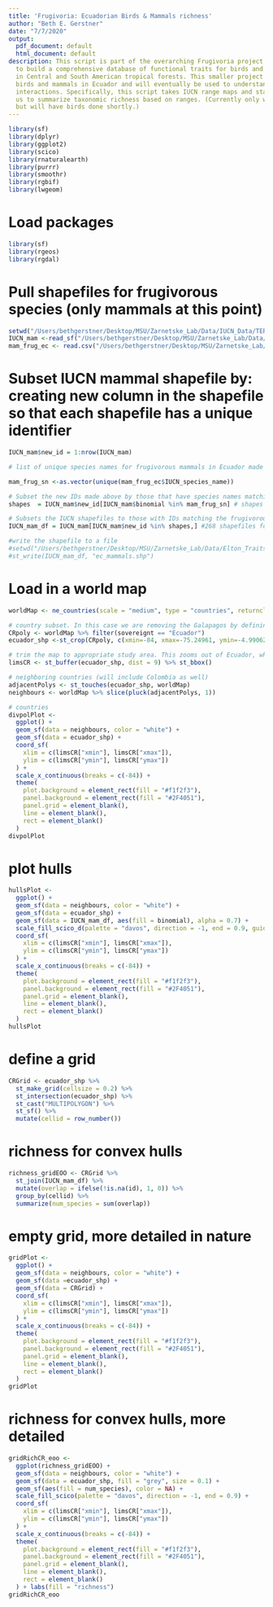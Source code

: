 ```yaml
---
title: 'Frugivoria: Ecuadorian Birds & Mammals richness'
author: "Beth E. Gerstner"
date: "7/7/2020"
output:
  pdf_document: default
  html_document: default
description: This script is part of the overarching Frugivoria project, which aims
  to build a comprehensive database of functional traits for birds and mammals (frugivores)
  in Central and South American tropical forests. This smaller project focuses on
  birds and mammals in Ecuador and will eventually be used to understand plant/animal
  interactions. Specifically, this script takes IUCN range maps and stacks them, allowing
  us to summarize taxonomic richness based on ranges. (Currently only works with mammals,
  but will have birds done shortly.)
---
```

```r
library(sf)
library(dplyr)
library(ggplot2)
library(scico)
library(rnaturalearth)
library(purrr)
library(smoothr)
library(rgbif)
library(lwgeom)
```

# Load packages
```r
library(sf)
library(rgeos)
library(rgdal)
```

# Pull shapefiles for frugivorous species (only mammals at this point)
```r
setwd("/Users/bethgerstner/Desktop/MSU/Zarnetske_Lab/Data/IUCN_Data/TERRESTRIAL_MAMMALS/TERRESTRIAL_MAMMALS_1")
IUCN_mam <-read_sf("/Users/bethgerstner/Desktop/MSU/Zarnetske_Lab/Data/IUCN_Data/TERRESTRIAL_MAMMALS_2/TERRESTRIAL_MAMMALS.shp")
mam_frug_ec <- read.csv("/Users/bethgerstner/Desktop/MSU/Zarnetske_Lab/Data/Elton_Traits_birds_mammals/Ecuador_species/mam_frug_ec.csv")
```

# Subset IUCN mammal shapefile by: creating new column in the shapefile so that each shapefile has a unique identifier 
```r
IUCN_mam$new_id = 1:nrow(IUCN_mam)

# list of unique species names for frugivorous mammals in Ecuador made above

mam_frug_sn <-as.vector(unique(mam_frug_ec$IUCN_species_name))

# Subset the new IDs made above by those that have species names matching the frugivorous subset
shapes  = IUCN_mam$new_id[IUCN_mam$binomial %in% mam_frug_sn] # shapes = ID numbers for subset

# Subsets the IUCN shapefiles to those with IDs matching the frugivorous subset
IUCN_mam_df = IUCN_mam[IUCN_mam$new_id %in% shapes,] #268 shapefiles for species list (209 species)

#write the shapefile to a file
#setwd("/Users/bethgerstner/Desktop/MSU/Zarnetske_Lab/Data/Elton_Traits_birds_mammals/mx_species")
#st_write(IUCN_mam_df, "ec_mammals.shp")
```

# Load in a world map
```r
worldMap <- ne_countries(scale = "medium", type = "countries", returnclass = "sf")

# country subset. In this case we are removing the Galapagos by defining the bounding box around the Ecuador polygon.
CRpoly <- worldMap %>% filter(sovereignt == "Ecuador")
ecuador_shp <-st_crop(CRpoly, c(xmin=-84, xmax=-75.24961, ymin=-4.990625, ymax=1.455371))
```

```r
# trim the map to appropriate study area. This zooms out of Ecuador, which will be easier for visualization down the line.
limsCR <- st_buffer(ecuador_shp, dist = 9) %>% st_bbox()

# neighboring countries (will include Colombia as well)
adjacentPolys <- st_touches(ecuador_shp, worldMap)
neighbours <- worldMap %>% slice(pluck(adjacentPolys, 1))

# countries
divpolPlot <-
  ggplot() +
  geom_sf(data = neighbours, color = "white") +
  geom_sf(data = ecuador_shp) +
  coord_sf(
    xlim = c(limsCR["xmin"], limsCR["xmax"]),
    ylim = c(limsCR["ymin"], limsCR["ymax"])
  ) +
  scale_x_continuous(breaks = c(-84)) +
  theme(
    plot.background = element_rect(fill = "#f1f2f3"),
    panel.background = element_rect(fill = "#2F4051"),
    panel.grid = element_blank(),
    line = element_blank(),
    rect = element_blank()
  )
divpolPlot
```
# plot hulls
```r
hullsPlot <-
  ggplot() +
  geom_sf(data = neighbours, color = "white") +
  geom_sf(data = ecuador_shp) +
  geom_sf(data = IUCN_mam_df, aes(fill = binomial), alpha = 0.7) +
  scale_fill_scico_d(palette = "davos", direction = -1, end = 0.9, guide = FALSE) +
  coord_sf(
    xlim = c(limsCR["xmin"], limsCR["xmax"]),
    ylim = c(limsCR["ymin"], limsCR["ymax"])
  ) +
  scale_x_continuous(breaks = c(-84)) +
  theme(
    plot.background = element_rect(fill = "#f1f2f3"),
    panel.background = element_rect(fill = "#2F4051"),
    panel.grid = element_blank(),
    line = element_blank(),
    rect = element_blank()
  )
hullsPlot
```

# define a grid
```r
CRGrid <- ecuador_shp %>%
  st_make_grid(cellsize = 0.2) %>%
  st_intersection(ecuador_shp) %>%
  st_cast("MULTIPOLYGON") %>%
  st_sf() %>%
  mutate(cellid = row_number())
```

# richness for convex hulls
```r
richness_gridEOO <- CRGrid %>%
  st_join(IUCN_mam_df) %>%
  mutate(overlap = ifelse(!is.na(id), 1, 0)) %>%
  group_by(cellid) %>%
  summarize(num_species = sum(overlap))
```
# empty grid, more detailed in nature
```r
gridPlot <-
  ggplot() +
  geom_sf(data = neighbours, color = "white") +
  geom_sf(data =ecuador_shp) +
  geom_sf(data = CRGrid) +
  coord_sf(
    xlim = c(limsCR["xmin"], limsCR["xmax"]),
    ylim = c(limsCR["ymin"], limsCR["ymax"])
  ) +
  scale_x_continuous(breaks = c(-84)) +
  theme(
    plot.background = element_rect(fill = "#f1f2f3"),
    panel.background = element_rect(fill = "#2F4051"),
    panel.grid = element_blank(),
    line = element_blank(),
    rect = element_blank()
  )
gridPlot
```


# richness for convex hulls, more detailed
```r
gridRichCR_eoo <-
  ggplot(richness_gridEOO) +
  geom_sf(data = neighbours, color = "white") +
  geom_sf(data = ecuador_shp, fill = "grey", size = 0.1) +
  geom_sf(aes(fill = num_species), color = NA) +
  scale_fill_scico(palette = "davos", direction = -1, end = 0.9) +
  coord_sf(
    xlim = c(limsCR["xmin"], limsCR["xmax"]),
    ylim = c(limsCR["ymin"], limsCR["ymax"])
  ) +
  scale_x_continuous(breaks = c(-84)) +
  theme(
    plot.background = element_rect(fill = "#f1f2f3"),
    panel.background = element_rect(fill = "#2F4051"),
    panel.grid = element_blank(),
    line = element_blank(),
    rect = element_blank()
  ) + labs(fill = "richness")
gridRichCR_eoo
```
